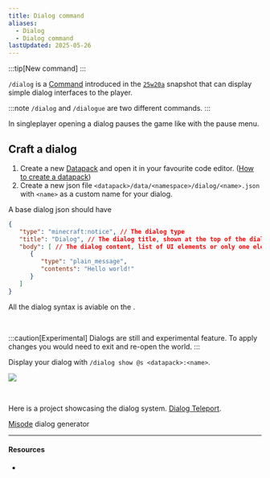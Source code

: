 ```yaml
---
title: Dialog command
aliases:
  - Dialog
  - Dialog command
lastUpdated: 2025-05-26
---
```




:::tip[New command]
:::

`/dialog` is a [Command](/commands) introduced in the [`25w20a`](/25w20a) snapshot that can display simple dialog interfaces to the player.

:::note
`/dialog` and `/dialogue` are two different commands. <Wiki path="w/Commands/dialogue" name="Dialogue" /> 
:::

In singleplayer opening a dialog pauses the game like with the pause menu.

## Craft a dialog

<Steps>

1. Create a new [Datapack](/datapack) and open it in your favourite code editor. ([How to create a datapack](/craftdatapack))
2. Create a new json file `<datapack>/data/<namespace>/dialog/<name>.json` with `<name>` as a custom name for your dialog.

</Steps>

A base dialog json should have
```json
{
   "type": "minecraft:notice", // The dialog type
   "title": "Dialog", // The dialog title, shown at the top of the dialog
   "body": [ // The dialog content, list of UI elements or only one element
      {
         "type": "plain_message",
         "contents": "Hello world!"
      }
   ] 
}
```

All the dialog syntax is aviable on the <Wiki path="w/Dialog" />.

<br />

:::caution[Experimental]
Dialogs are still and experimental feature. To apply changes you would need to exit and re-open the world.
:::

Display your dialog with `/dialog show @s <datapack>:<name>`.

![](~/assets/basedialog.webp)

<br />

Here is a project showcasing the dialog system. [Dialog Teleport](https://modrinth.com/datapack/dialog-teleport).

[Misode](https://misode.github.io/dialog) dialog generator

---

#### Resources

- <Wiki path="w/Dialog" />

<Yb src="https://www.youtube.com/embed/wUpwt5V59JA" />
<Yb src="https://www.youtube.com/embed/okWD6kFrYok" />
